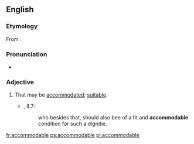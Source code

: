 ==English==

===Etymology===
From {{etyl|frm|en}} {{term|accomodable|lang=frm}}.

===Pronunciation===
*{{a|UK}} {{IPA|/əˈkɒmədəb(ə)l/|lang=en}}

===Adjective===
{{en-adj}}

# That may be [[accommodated]]; [[suitable]]. {{defdate|from 16th c.}}
#*{{RQ:Flr Mntgn Essays}}, II.7:
#*:who besides that, should also bee of a fit and '''accommodable''' condition for such a dignitie.

[[fr:accommodable]]
[[ps:accommodable]]
[[pl:accommodable]]